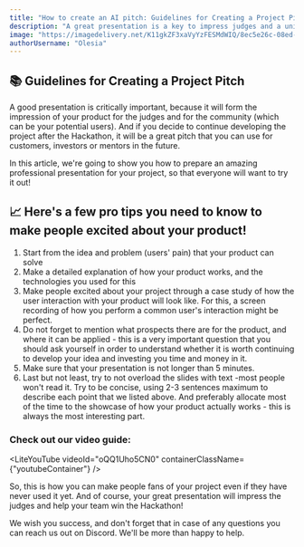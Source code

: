 ```yaml
---
title: "How to create an AI pitch: Guidelines for Creating a Project Pitch"
description: "A great presentation is a key to impress judges and a unique opportunity to catch investors eyes. So here are best tips for you to make your pitch interesting and understendable for audience."
image: "https://imagedelivery.net/K11gkZF3xaVyYzFESMdWIQ/8ec5e26c-08ed-479a-ac86-95da88716900/full"
authorUsername: "Olesia"
---
```


## 📚 Guidelines for Creating a Project Pitch

A good presentation is critically important, because it will form the impression of your product for the judges and for the community (which can be your potential users). And if you decide to continue developing the project after the Hackathon, it will be a great pitch that you can use for customers, investors or mentors in the future.

In this article, we're going to show you how to prepare an amazing professional presentation for your project, so that everyone will want to try it out!

## 📈 Here's a few pro tips you need to know to make people excited about your product!

1.  Start from the idea and problem (users' pain) that your product can solve
2.  Make a detailed explanation of how your product works, and the technologies you used for this
3.  Make people excited about your project through a case study of how the user interaction with your product will look like. For this, a screen recording of how you perform a common user's interaction might be perfect.
4.  Do not forget to mention what prospects there are for the product, and where it can be applied - this is a very important question that you should ask yourself in order to understand whether it is worth continuing to develop your idea and investing you time and money in it.
5.  Make sure that your presentation is not longer than 5 minutes.
6.  Last but not least, try to not overload the slides with text -most people won't read it. Try to be concise, using 2-3 sentences maximum to describe each point that we listed above. And preferably allocate most of the time to the showcase of how your product actually works - this is always the most interesting part.

### Check out our video guide:

<LiteYouTube videoId="oQQ1Uho5CN0" containerClassName={"youtubeContainer"} />

So, this is how you can make people fans of your project even if they have never used it yet. And of course, your great presentation will impress the judges and help your team win the Hackathon!

We wish you success, and don't forget that in case of any questions you can reach us out on Discord. We'll be more than happy to help.
